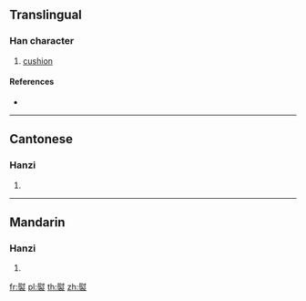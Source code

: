 {{character info/new}}
==Translingual==

===Han character===
{{Han char|rn=145|rad=衣|as=11|sn=17|four=74732|canj=SIYHV}}

# [[cushion]]

====References====
* {{Han ref|kx=1123.130|dkj=34538|dj=1591.050|hdz=53110.050|uh=893D|ud=35133|bh=C1BA|bd=49594}}

----

==Cantonese==

===Hanzi===
{{yue-hanzi|jyut=|y=wai3}}

# {{defn|lang=yue|sort=衣11}}

----

==Mandarin==

===Hanzi===
{{cmn-hanzi|pin=[[wèi]] ([[wei4]])|wg=wei<sup>4</sup>}}

# {{defn|lang=cmn|sort=衣11}}

[[fr:褽]]
[[pl:褽]]
[[th:褽]]
[[zh:褽]]
